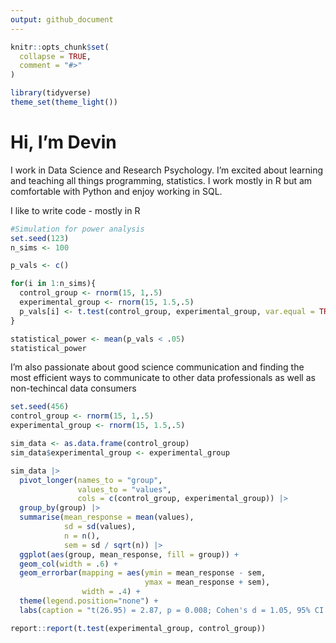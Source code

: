 ```yaml
---
output: github_document
---
```



```r
knitr::opts_chunk$set(
  collapse = TRUE,
  comment = "#>"
)
```

```r
library(tidyverse)
theme_set(theme_light())
```


# Hi, I'm Devin 

<!-- badges: start -->
<!-- badges: end -->

I work in Data Science and Research Psychology. I'm excited about learning and teaching all things programming, statistics. I work mostly in R but am comfortable with Python and enjoy working in SQL.


I like to write code - mostly in R
```r
#Simulation for power analysis
set.seed(123)
n_sims <- 100

p_vals <- c()

for(i in 1:n_sims){
  control_group <- rnorm(15, 1,.5)
  experimental_group <- rnorm(15, 1.5,.5)
  p_vals[i] <- t.test(control_group, experimental_group, var.equal = TRUE, conf.int = .95)$p.value
}

statistical_power <- mean(p_vals < .05)
statistical_power
```



I'm also passionate about good science communication and finding the most efficient ways to communicate to other data professionals as well as non-techincal data consumers
```r
set.seed(456)
control_group <- rnorm(15, 1,.5)
experimental_group <- rnorm(15, 1.5,.5)

sim_data <- as.data.frame(control_group)
sim_data$experimental_group <- experimental_group

sim_data |>
  pivot_longer(names_to = "group",
               values_to = "values",
               cols = c(control_group, experimental_group)) |>
  group_by(group) |>
  summarise(mean_response = mean(values),
            sd = sd(values),
            n = n(),
            sem = sd / sqrt(n)) |>
  ggplot(aes(group, mean_response, fill = group)) +
  geom_col(width = .6) +
  geom_errorbar(mapping = aes(ymin = mean_response - sem,
                              ymax = mean_response + sem),
                width = .4) +
  theme(legend.position="none") +
  labs(caption = "t(26.95) = 2.87, p = 0.008; Cohen's d = 1.05, 95% CI [0.27, 1.81])")
```


```r

report::report(t.test(experimental_group, control_group))
```
